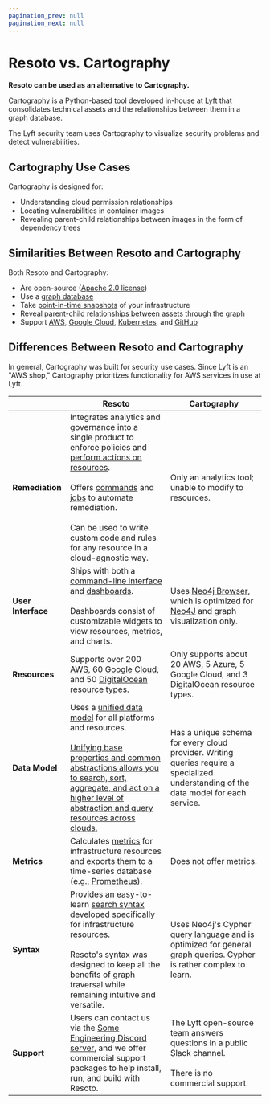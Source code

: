 ```yaml
---
pagination_prev: null
pagination_next: null
---
```


# Resoto vs. Cartography

**Resoto can be used as an alternative to Cartography.**

[Cartography](https://lyft.github.io/cartography) is a Python-based tool developed in-house at [Lyft](https://lyft.com) that consolidates technical assets and the relationships between them in a graph database.

The Lyft security team uses Cartography to visualize security problems and detect vulnerabilities.

## Cartography Use Cases

Cartography is designed for:

- Understanding cloud permission relationships
- Locating vulnerabilities in container images
- Revealing parent-child relationships between images in the form of dependency trees

## Similarities Between Resoto and Cartography

Both Resoto and Cartography:

- Are open-source ([Apache 2.0 license](https://apache.org/licenses/LICENSE-2.0))
- Use a [graph database](/docs/concepts/asset-inventory-graph)
- Take [point-in-time snapshots](/docs/concepts/cloud-data-sync) of your infrastructure
- Reveal [parent-child relationships between assets through the graph](/docs/concepts/asset-inventory-graph#edges)
- Support [AWS](/docs/reference/unified-data-model/aws), [Google Cloud](/docs/reference/unified-data-model/google-cloud), [Kubernetes](/docs/reference/unified-data-model/kubernetes), and [GitHub](/docs/reference/unified-data-model/github)

## Differences Between Resoto and Cartography

In general, Cartography was built for security use cases. Since Lyft is an "AWS shop," Cartography prioritizes functionality for AWS services in use at Lyft.

|  | Resoto | Cartography |
| --- | --- | --- |
| **Remediation** | Integrates analytics and governance into a single product to enforce policies and [perform actions on resources](/docs/concepts/resource-management).<br /><br /> Offers [commands](/docs/reference/cli) and [jobs](/docs/concepts/automation#jobs) to automate remediation.<br /><br />Can be used to write custom code and rules for any resource in a cloud-agnostic way. | Only an analytics tool; unable to modify to resources. |
| **User Interface** | Ships with both a [command-line interface](/docs/reference/cli) and [dashboards](/docs/reference/user-interface/dashboards).<br /><br />Dashboards consist of customizable widgets to view resources, metrics, and charts. | Uses [Neo4j Browser](https://neo4j.com/developer/neo4j-browser), which is optimized for [Neo4J](https://neo4j.com) and graph visualization only. |
| **Resources** | Supports over 200 [AWS](/docs/reference/unified-data-model/aws), 60 [Google Cloud](/docs/reference/unified-data-model/google-cloud), and 50 [DigitalOcean](/docs/reference/unified-data-model/digitalocean) resource types. | Only supports about 20 AWS, 5 Azure, 5 Google Cloud, and 3 DigitalOcean resource types. |
| **Data Model** | Uses a [unified data model](/docs/reference/unified-data-model) for all platforms and resources.<br /><br />[Unifying base properties and common abstractions allows you to search, sort, aggregate, and act on a higher level of abstraction and query resources across clouds.](/blog/multi-cloud-resource-management) | Has a unique schema for every cloud provider. Writing queries require a specialized understanding of the data model for each service. |
| **Metrics** | Calculates [metrics](/docs/reference/components/metrics) for infrastructure resources and exports them to a time-series database (e.g., [Prometheus](https://prometheus.io)). | Does not offer metrics. |
| **Syntax** | Provides an easy-to-learn [search syntax](/docs/reference/search) developed specifically for infrastructure resources.<br /><br />Resoto's syntax was designed to keep all the benefits of graph traversal while remaining intuitive and versatile. | Uses Neo4j's Cypher query language and is optimized for general graph queries. Cypher is rather complex to learn. |
| **Support** | Users can contact us via the [Some Engineering Discord server](https://discord.gg/someengineering), and we offer commercial support packages to help install, run, and build with Resoto. | The Lyft open-source team answers questions in a public Slack channel.<br /><br />There is no commercial support. |
